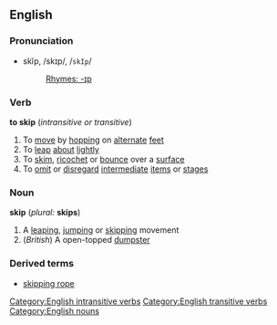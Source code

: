 ==English==
===Pronunciation===
*skĭp, /skɪp/, /<tt>skIp</tt>/
*:[[Rhymes:English:-ɪp|Rhymes: -ɪp]]

===Verb===
'''to skip''' (''intransitive or transitive'')
#To [[move]] by [[hopping]] on [[alternate]] [[feet]]
#To [[leap]] [[about]] [[lightly]]
#To [[skim]], [[ricochet]] or [[bounce]] over a [[surface]]
#To [[omit]] or [[disregard]] [[intermediate]] [[item]]s or [[stage]]s

===Noun===
'''skip''' (''plural:'' '''skips''')
#A [[leaping]], [[jumping]] or [[skipping]] movement
#(''British'') A open-topped [[dumpster]]

===Derived terms===
*[[skipping rope]]

[[Category:English intransitive verbs]]
[[Category:English transitive verbs]]
[[Category:English nouns]]